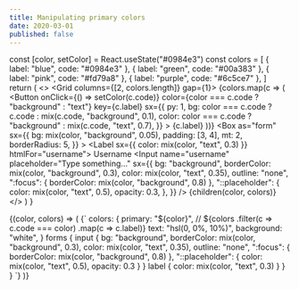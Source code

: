 ```yaml
---
title: Manipulating primary colors
date: 2020-03-01
published: false
---
```



  const [color, setColor] = React.useState("#0984e3")
  const colors = [
    { label: "blue", code: "#0984e3" },
    { label: "green", code: "#00a383" },
    { label: "pink", code: "#fd79a8" },
    { label: "purple", code: "#6c5ce7" },
  ]
  return (
    <>
      <Grid columns={[2, colors.length]} gap={1}>
        {colors.map(c => (
          <Button
            onClick={() => setColor(c.code)}
            color={color === c.code ? "background" : "text"}
            key={c.label}
            sx={{
              py: 1,
              bg: color === c.code ? c.code : mix(c.code, "background", 0.1),
              color: color === c.code ? "background" : mix(c.code, "text", 0.7),
            }}
          >
            {c.label}
          </Button>
        ))}
      </Grid>
      <Box
        as="form"
        sx={{
          bg: mix(color, "background", 0.05),
          padding: [3, 4],
          mt: 2,
          borderRadius: 5,
        }}
      >
        <Label sx={{ color: mix(color, "text", 0.3) }} htmlFor="username">
          Username
        </Label>
        <Input
          name="username"
          placeholder="Type something..."
          sx={{
            bg: "background",
            borderColor: mix(color, "background", 0.3),
            color: mix(color, "text", 0.35),
            outline: "none",
            ":focus": { borderColor: mix(color, "background", 0.8) },
            "::placeholder": {
              color: mix(color, "text", 0.5),
              opacity: 0.3,
            },
          }}
        />
      </Box>
      {children(color, colors)}
    </>
  )
}

<Form>
  {(color, colors) => (
    <CodeBlock className="jsx">
      {`
  colors: {
    primary: "${color}", // ${colors
        .filter(c => c.code === color)
        .map(c => c.label)}
    text: "hsl(0, 0%, 10%)",
    background: "white",
  }
  forms {
    input {
      bg: "background",
      borderColor: mix(color, "background", 0.3),
      color: mix(color, "text", 0.35),
      outline: "none",
      ":focus": { borderColor: mix(color, "background", 0.8) },
      "::placeholder": {
        color: mix(color, "text", 0.5),
        opacity: 0.3
      }
    }
    label {
      color: mix(color, "text", 0.3)
    }
  }
}
`}
    </CodeBlock>
  )}
</Form>
